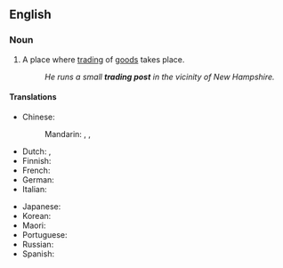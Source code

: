 ==English==
{{wikipedia}}

===Noun===
{{en-noun}}

# A place where [[trading]] of [[goods]] takes place.
#: ''He runs a small '''trading post''' in the vicinity of New Hampshire.''

====Translations====
{{trans-top|place where trading of goods takes place}}
* Chinese:
*: Mandarin: {{t|cmn|貿易站|sc=Hani}}, {{t|cmn|贸易站|tr=màoyìzhàn|sc=Hani}}, {{t|cmn|交易站|tr=jiāoyìzhàn|sc=Hani}}
* Dutch: {{t|nl|handelspost|c}}, {{t|nl|handelsplaats|m|f}}
* Finnish: {{t|fi|kauppapaikka}}
* French: {{t+|fr|comptoir|m}}
* German: {{t-needed|de}}
* Italian: {{t|it|base commerciale|f}}
{{trans-mid}}
* Japanese: {{t-needed|ja}}
* Korean: {{t-needed|ko}}
* Maori: {{t|mi|wharehokohoko}}
* Portuguese: {{t|pt|[[entreposto]] [[comercial]]|m}}
* Russian: {{t-needed|ru}}
* Spanish: {{t|es|puesto comercial|m}}
{{trans-bottom}}
